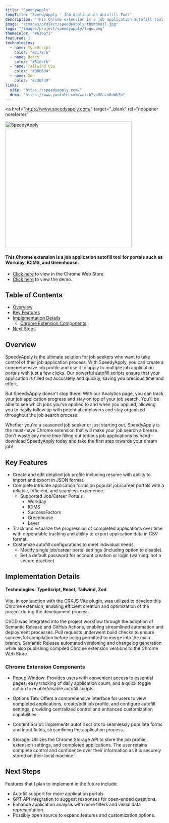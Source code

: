 ```yaml
---
title: "SpeedyApply"
longTitle: "SpeedyApply - Job Application Autofill Tool"
description: "This Chrome extension is a job application autofill tool for portals such as Workday, ICIMS, and Greenhouse."
image: "/images/project/speedyapply/thumbnail.jpg"
logo: "/images/project/speedyapply/logo.png"
themeColor: "#6366f1"
featured: 1
technologies:
  - name: TypeScript
    color: "#3178c6"
  - name: React
    color: "#61dafb"
  - name: Tailwind CSS
    color: "#06b6d4"
  - name: Zod
    color: "#c30f49"
links:
  site: "https://speedyapply.com/"
  demo: "https://www.youtube.com/watch?v=UGazvOuWkZo"
---
```


<a
  href="https://www.speedyapply.com/"
  target="\_blank"
  rel="noopener noreferrer"
>
  <img
    src="https://imgur.com/XR0G9I5.png"
    alt="SpeedyApply"
    width="400rem"
    class="no-shadow"
  />
</a>

#### This Chrome extension is a job application autofill tool for portals such as Workday, ICIMS, and Greenhouse.

- [Click here](https://speedyapply.com/) to view in the Chrome Web Store.
- [Click here](https://www.youtube.com/watch?v=UGazvOuWkZo) to view the demo.

## Table of Contents

- [Overview](#overview)
- [Key Features](#key-features)
- [Implementation Details](#implementation-details)
  - [Chrome Extension Components](#chrome-extension-components)
- [Next Steps](#next-steps)

## Overview

SpeedyApply is the ultimate solution for job seekers who want to take control of their job application process. With SpeedyApply, you can create a comprehensive job profile and use it to apply to multiple job application portals with just a few clicks. Our powerful autofill scripts ensure that your application is filled out accurately and quickly, saving you precious time and effort.

But SpeedyApply doesn't stop there! With our Analytics page, you can track your job application progress and stay on top of your job search. You'll be able to see which jobs you've applied to and when you applied, allowing you to easily follow up with potential employers and stay organized throughout the job search process.

Whether you're a seasoned job seeker or just starting out, SpeedyApply is the must-have Chrome extension that will make your job search a breeze. Don't waste any more time filling out tedious job applications by hand – download SpeedyApply today and take the first step towards your dream job!

## Key Features

- Create and edit detailed job profile including resume with ability to import and export in JSON format.
- Complete intricate application forms on popular job/career portals with a reliable, efficient, and seamless experience.
  - Supported Job/Career Portals
    - Workday
    - ICIMS
    - SuccessFactors
    - Greenhouse
    - Lever
- Track and visualize the progression of completed applications over time with dependable tracking and ability to export application data in CSV format.
- Customize autofill configurations to meet individual needs.
  - Modify single job/career portal settings (including option to disable).
  - Set a default password for account creation or login (warning: not a secure practice)

## Implementation Details

#### Technologies: TypeScript, React, Tailwind, Zod

Vite, in conjunction with the CRXJS Vite plugin, was utilized to develop this Chrome extension, enabling efficient creation and optimization of the project during the development process.

CI/CD was integrated into the project workflow through the adoption of Semantic Release and GitHub Actions, enabling streamlined automation and deployment processes. Pull requests underwent build checks to ensure successful compilation before being permitted to merge into the main branch. Semantic Release automated versioning and changelog generation while also publishing compiled Chrome extension versions to the Chrome Web Store.

### Chrome Extension Components

- Popup Window: Provides users with convenient access to essential pages, easy tracking of daily application count, and a quick toggle option to enable/disable autofill scripts.

- Options Tab: Offers a comprehensive interface for users to view completed applications, create/edit job profile, and configure autofill settings, providing centralized control and enhanced customization capabilities.

- Content Script: Implements autofill scripts to seamlessly populate forms and input fields, streamlining the application process.

- Storage: Utilizes the Chrome Storage API to store the job profile, extension settings, and completed applications.
  The user retains complete control and confidence over their information as it is securely stored on their local machine.

## Next Steps

Features that I plan to implement in the future include:

- Autofill support for more application portals.
- GPT API integration to suggest responses for open-ended questions.
- Enhance application analysis with more filters and visual data representation.
- Possibly open source to expand features and customization options.
